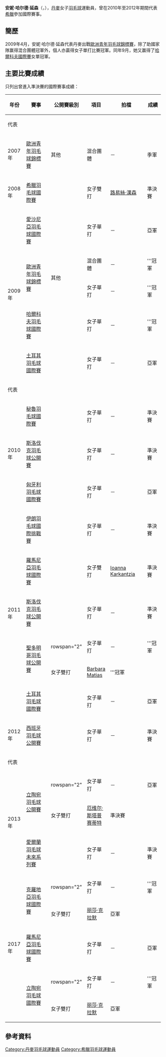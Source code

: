 {{noteTA|G1=Badminton}}
{{Infobox 羽球選手
| playername              = 安妮·哈尔德·延森<br/>{{lang|da|Anne Hald Jensen}}
| image                   = 
| size                    = 
| caption                 = 
| birth_name              = 
| date_of_birth           = {{birth_date_and_age|1990|3|2}}
| place_of_birth          = 
| height                  = 
| weight                  = 
| event                   = 女子單打、女子雙打、混合雙打
| country                 = {{DEN}}<br/>{{GRE}}（2010-2012）
| years_started           = 
| handedness              = 
| coach                   = 
| highest_ranking         = 第52位（女單）
| date_of_highest_ranking = 2011年11月10日<ref name="ranking">{{en}}[http://bwfcontent.tournamentsoftware.com/ranking/player.aspx?id=13658&player=108193 BWF World Ranking - Ranking of Anne HALD (1279)]</ref>
| current_ranking         = 第196位（女單）<br/>第554位（女雙-[[丽莎·克拉默|克拉默]]）
| date_of_current_ranking = 2017年6月8日<ref>{{en}}[http://bwfcontent.tournamentsoftware.com/ranking/category.aspx?id=13658&category=473 BWF World Ranking - BWF世界排名榜 (6/8/2017) -  Women's singles]</ref><ref>{{en}}[http://bwfcontent.tournamentsoftware.com/ranking/category.aspx?id=13658&category=475 BWF World Ranking - BWF世界排名榜 (6/8/2017) -  Women's doubles]</ref>
| played                  = 131勝–45負（女單）<br/>17勝–14負（女雙）<br/>20勝–26負（混雙）
| titles                  = 
| bwf_profile             = BCF030AC-1469-420A-B12D-C861C2843E06
| bwf_id                  = 1279
| updated                 = 2017年6月12日
}}
{{MedalTableTop}}
{{MedalSport | 女子[[羽毛球|羽毛球]]}}
{{MedalCountry | {{DEN}}}}
{{MedalCompetition | [[歐洲青年羽毛球錦標賽|歐洲青年羽毛球錦標賽]]}}
{{MedalBronze| [[2007年歐洲青年羽毛球錦標賽|2007年 弗爾克林根]] | 混合團體 }}
{{MedalGold  | [[2009年歐洲青年羽毛球錦標賽|2009年 米蘭]] | 女子單打 }}
{{MedalGold  | [[2009年歐洲青年羽毛球錦標賽|2009年 米蘭]] | 混合團體 }}
{{MedalCountry | {{GRE}}}}
{{MedalBottom}}
'''安妮·哈尔德·延森'''（{{lang-da|'''Anne Hald Jensen'''}}，{{bd|1990年|3月2日||}}），[[丹麥|丹麥]]女子[[羽毛球|羽毛球]]運動員，曾在2010年至2012年期間代表[[希臘|希臘]]參加國際賽事。

==簡歷==
2009年4月，安妮·哈尔德·延森代表丹麥出戰[[2009年歐洲青年羽毛球錦標賽|歐洲青年羽毛球錦標賽]]，除了助國家隊赢得混合團體冠軍外，個人亦贏得女子單打比賽冠軍。同年9月，她又赢得了[[2009年哈爾科夫羽毛球國際賽|哈爾科夫國際賽]]女單冠軍。

==主要比賽成績==
只列出曾進入準決賽的國際賽事成績：
{| class=wikitable style="text-align:center; font-size:small;" 
!width="50"|年份
!width="180"|賽事
!width="80"|公開賽級別
!width="60"|項目
!width="160"|拍檔
!width="50"|成績
|-
!colspan="6"|代表 {{DEN}}
|-
!rowspan="1"|2007年
|[[2007年歐洲青年羽毛球錦標賽|歐洲青年羽毛球錦標賽]]
|其他
|混合團體
|－
|bgcolor="#b8860b"|季軍
|-
!rowspan="1"|2008年
|[[2008年希臘羽毛球國際賽|希臘羽毛球國際賽]]
|{{BWFIS}}
|女子雙打
|[[路易絲·漢森|路易絲·漢森]]
|bgcolor="#b8860b"|準決賽
|-
!rowspan="5"|2009年
|[[2009年愛沙尼亞羽毛球國際賽|愛沙尼亞羽毛球國際賽]]
|{{BWFIS}}
|女子單打
|－
|bgcolor="silver"|亞軍
|-
|rowspan="2"|[[2009年歐洲青年羽毛球錦標賽|歐洲青年羽毛球錦標賽]]
|rowspan="2"|其他
|混合團體
|－
|bgcolor="gold"|'''冠軍
|-
|女子單打
|－
|bgcolor="gold"|'''冠軍
|-
|[[2009年哈爾科夫羽毛球國際賽|哈爾科夫羽毛球國際賽]]
|{{BWFIS}}
|女子單打
|－
|bgcolor="gold"|'''冠軍
|-
|[[2009年土耳其羽毛球國際賽|土耳其羽毛球國際賽]]
|{{BWFIS}}
|女子單打
|－
|bgcolor="silver"|亞軍
|-
!colspan="6"|代表 {{GRE}}
|-
!rowspan="3"|2010年
|[[2010年秘魯羽毛球國際賽|秘魯羽毛球國際賽]]
|{{BWFIC}}
|女子單打
|－
|bgcolor="#b8860b"|準決賽
|-
|[[2010年斯洛伐克羽毛球公開賽|斯洛伐克羽毛球公開賽]]
|{{BWFFS}}
|女子單打
|－
|bgcolor="#b8860b"|準決賽
|-
|[[2010年匈牙利羽毛球國際賽|匈牙利羽毛球國際賽]]
|{{BWFIS}}
|女子單打
|－
|bgcolor="silver"|亞軍
|-
!rowspan="6"|2011年
|[[2011年伊朗羽毛球國際挑戰賽|伊朗羽毛球國際挑戰賽]]
|{{BWFIC}}
|女子單打
|－
|bgcolor="#b8860b"|準決賽
|-
|[[2011年羅馬尼亞羽毛球國際賽|羅馬尼亞羽毛球國際賽]]
|{{BWFIS}}
|女子雙打
|[[Ioanna_Karkantzia|Ioanna Karkantzia]]
|bgcolor="#b8860b"|準決賽
|-
|[[2011年斯洛伐克羽毛球公開賽|斯洛伐克羽毛球公開賽]]
|{{BWFIS}}
|女子單打
|－
|bgcolor="#b8860b"|準決賽
|-
|rowspan="2"|[[2011年聖多明哥羽毛球公開賽|聖多明哥羽毛球公開賽]]
|rowspan="2" {{BWFIS}}
|女子單打
|－
|bgcolor="gold"|'''冠軍
|-
|女子雙打
|{{flagicon|FRA}} [[Barbara_Matias|Barbara Matias]]
|bgcolor="gold"|'''冠軍
|-
|[[2011年土耳其羽毛球國際賽|土耳其羽毛球國際賽]]
|{{BWFIS}}
|女子單打
|－
|bgcolor="silver"|亞軍
|-
!rowspan="1"|2012年
|[[2012年西班牙羽毛球公開賽|西班牙羽毛球公開賽]]
|{{BWFIC}}
|女子單打
|－
|bgcolor="#b8860b"|準決賽
|-
!colspan="6"|代表 {{DEN}}
|-
!rowspan="3"|2013年
|rowspan="2"|[[2013年立陶宛羽毛球公開賽|立陶宛羽毛球公開賽]]
|rowspan="2" {{BWFFS}}
|女子單打
|－
|bgcolor="silver"|亞軍
|-
|女子雙打
|{{flagicon|LTU}} [[厄维尔·斯塔普赛蒂特|厄维尔·斯塔普赛蒂特]]
|bgcolor="#b8860b"|準決賽
|-
|[[2013年愛爾蘭羽毛球未來系列賽|愛爾蘭羽毛球未來系列賽]]
|{{BWFFS}}
|女子單打
|－
|bgcolor="#b8860b"|準決賽
|-
!rowspan="5"|2017年
|rowspan="2"|[[2017年克羅地亞羽毛球國際賽|克羅地亞羽毛球國際賽]]
|rowspan="2" {{BWFFS}}
|女子單打
|－
|bgcolor="gold"|'''冠軍
|-
|女子雙打
|[[丽莎·克拉默|丽莎·克拉默]]
|bgcolor="silver"|亞軍
|-
|[[2017年羅馬尼亞羽毛球國際賽|羅馬尼亞羽毛球國際賽]]
|{{BWFFS}}
|女子單打
|－
|bgcolor="silver"|亞軍
|-
|rowspan="2"|[[2017年立陶宛羽毛球國際賽|立陶宛羽毛球國際賽]]
|rowspan="2" {{BWFFS}}
|女子單打
|－
|bgcolor="gold"|'''冠軍
|-
|女子雙打
|[[丽莎·克拉默|丽莎·克拉默]]
|bgcolor="silver"|亞軍
|}
{{BWF賽事級別索引}}

==參考資料==
{{Reflist}}

{{DEFAULTSORT:Jensen, Anne Hald}}
[[Category:丹麥羽毛球運動員|Category:丹麥羽毛球運動員]]
[[Category:希臘羽毛球運動員|Category:希臘羽毛球運動員]]